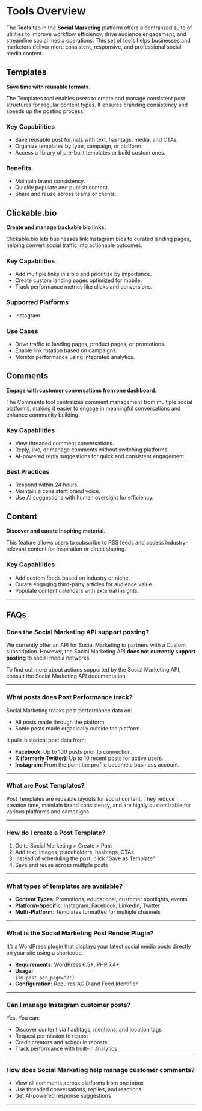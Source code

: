 # Tools Overview

The **Tools** tab in the **Social Marketing** platform offers a centralized suite of utilities to improve workflow efficiency, drive audience engagement, and streamline social media operations. This set of tools helps businesses and marketers deliver more consistent, responsive, and professional social media content.

## Templates

**Save time with reusable formats.**

The Templates tool enables users to create and manage consistent post structures for regular content types. It ensures branding consistency and speeds up the posting process.

### Key Capabilities
- Save reusable post formats with text, hashtags, media, and CTAs.
- Organize templates by type, campaign, or platform.
- Access a library of pre-built templates or build custom ones.

### Benefits
- Maintain brand consistency.
- Quickly populate and publish content.
- Share and reuse across teams or clients.

## Clickable.bio

**Create and manage trackable bio links.**

Clickable.bio lets businesses link Instagram bios to curated landing pages, helping convert social traffic into actionable outcomes.

### Key Capabilities
- Add multiple links in a bio and prioritize by importance.
- Create custom landing pages optimized for mobile.
- Track performance metrics like clicks and conversions.

### Supported Platforms
- Instagram

### Use Cases
- Drive traffic to landing pages, product pages, or promotions.
- Enable link rotation based on campaigns.
- Monitor performance using integrated analytics.

## Comments

**Engage with customer conversations from one dashboard.**

The Comments tool centralizes comment management from multiple social platforms, making it easier to engage in meaningful conversations and enhance community building.

### Key Capabilities
- View threaded comment conversations.
- Reply, like, or manage comments without switching platforms.
- AI-powered reply suggestions for quick and consistent engagement.

### Best Practices
- Respond within 24 hours.
- Maintain a consistent brand voice.
- Use AI suggestions with human oversight for efficiency.

## Content

**Discover and curate inspiring material.**

This feature allows users to subscribe to RSS feeds and access industry-relevant content for inspiration or direct sharing.

### Key Capabilities
- Add custom feeds based on industry or niche.
- Curate engaging third-party articles for audience value.
- Populate content calendars with external insights.

---

## FAQs

### Does the Social Marketing API support posting?

We currently offer an API for Social Marketing to partners with a Custom subscription. However, the Social Marketing API **does not currently support posting** to social media networks.

To find out more about actions supported by the Social Marketing API, consult the Social Marketing API documentation.

---

### What posts does Post Performance track?

Social Marketing tracks post performance data on:
- All posts made through the platform.
- Some posts made organically outside the platform.

It pulls historical post data from:
- **Facebook**: Up to 100 posts prior to connection.
- **X (formerly Twitter)**: Up to 10 recent posts for active users.
- **Instagram**: From the point the profile became a business account.

---

### What are Post Templates?

Post Templates are reusable layouts for social content. They reduce creation time, maintain brand consistency, and are highly customizable for various platforms and campaigns.

---

### How do I create a Post Template?

1. Go to Social Marketing > Create > Post
2. Add text, images, placeholders, hashtags, CTAs  
3. Instead of scheduling the post, click "Save as Template"
4. Save and reuse across multiple posts

---

### What types of templates are available?

- **Content Types**: Promotions, educational, customer spotlights, events  
- **Platform-Specific**: Instagram, Facebook, LinkedIn, Twitter  
- **Multi-Platform**: Templates formatted for multiple channels

---

### What is the Social Marketing Post Render Plugin?

It’s a WordPress plugin that displays your latest social media posts directly on your site using a shortcode.

- **Requirements**: WordPress 6.5+, PHP 7.4+  
- **Usage**:  
  `[sm-post per_page="2"]`  
- **Configuration**: Requires AGID and Feed Identifier

---

### Can I manage Instagram customer posts?

Yes. You can:
- Discover content via hashtags, mentions, and location tags
- Request permission to repost
- Credit creators and schedule reposts
- Track performance with built-in analytics

---

### How does Social Marketing help manage customer comments?

- View all comments across platforms from one inbox
- Use threaded conversations, replies, and reactions
- Get AI-powered response suggestions

---


